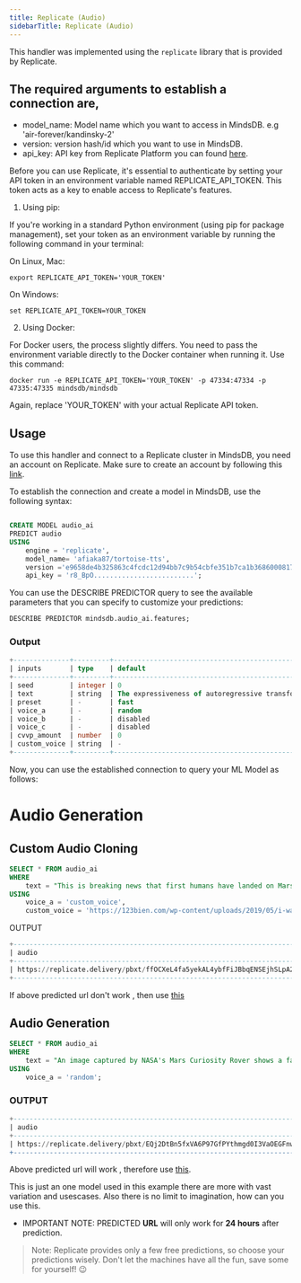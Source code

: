 ---
title: Replicate (Audio)
sidebarTitle: Replicate (Audio)
---

This handler was implemented using the `replicate` library that is provided by Replicate.

The required arguments to establish a connection are,
- 
* model_name: Model name which you want to access in MindsDB. e.g 'air-forever/kandinsky-2'
* version: version hash/id which you want to use in MindsDB.
* api_key: API key from Replicate Platform you can found [here](https://replicate.com/account/api-tokens).

<Note> 

Before you can use Replicate, it's essential to authenticate by setting your API token in an environment variable named REPLICATE_API_TOKEN.
 This token acts as a key to enable access to Replicate's features.

1. Using pip:

If you're working in a standard Python environment (using pip for package management), set your token as an environment variable by running the following command 
in your terminal:

On Linux, Mac:
```
export REPLICATE_API_TOKEN='YOUR_TOKEN'
```
On Windows:

```
set REPLICATE_API_TOKEN=YOUR_TOKEN
```


2. Using Docker:

For Docker users, the process slightly differs. You need to pass the environment variable directly to the Docker container when running it. Use this command:

```
docker run -e REPLICATE_API_TOKEN='YOUR_TOKEN' -p 47334:47334 -p 47335:47335 mindsdb/mindsdb
```

Again, replace 'YOUR_TOKEN' with your actual Replicate API token.
</Note>

## Usage
To use this handler and connect to a Replicate cluster in MindsDB, you need an account on Replicate. Make sure to create an account by following this [link](https://replicate.com/signin?next=/account/api-tokens).


To establish the connection and create a model in MindsDB, use the following syntax:
```sql

CREATE MODEL audio_ai
PREDICT audio
USING
    engine = 'replicate',
    model_name= 'afiaka87/tortoise-tts',
    version ='e9658de4b325863c4fcdc12d94bb7c9b54cbfe351b7ca1b36860008172b91c71',
    api_key = 'r8_BpO.........................';
```

You can use the DESCRIBE PREDICTOR query to see the available parameters that you can specify to customize your predictions:
```sql
DESCRIBE PREDICTOR mindsdb.audio_ai.features;
```
### Output
```sql
+--------------+---------+-----------------------------------------------------------------------------------------------+-----------------------------------------------------------------------------------------------------------------------------------------------------------------------------------------+
| inputs       | type    | default                                                                                       | description                                                                                                                                                                             |
+--------------+---------+-----------------------------------------------------------------------------------------------+-----------------------------------------------------------------------------------------------------------------------------------------------------------------------------------------+
| seed         | integer | 0                                                                                             | Random seed which can be used to reproduce results.                                                                                                                                     |
| text         | string  | The expressiveness of autoregressive transformers is literally nuts! I absolutely adore them. | Text to speak.                                                                                                                                                                          |
| preset       | -       | fast                                                                                          | Which voice preset to use. See the documentation for more information.                                                                                                                  |
| voice_a      | -       | random                                                                                        | Selects the voice to use for generation. Use `random` to select a random voice. Use `custom_voice` to use a custom voice.                                                               |
| voice_b      | -       | disabled                                                                                      | (Optional) Create new voice from averaging the latents for `voice_a`, `voice_b` and `voice_c`. Use `disabled` to disable voice mixing.                                                  |
| voice_c      | -       | disabled                                                                                      | (Optional) Create new voice from averaging the latents for `voice_a`, `voice_b` and `voice_c`. Use `disabled` to disable voice mixing.                                                  |
| cvvp_amount  | number  | 0                                                                                             | How much the CVVP model should influence the output. Increasing this can in some cases reduce the likelihood of multiple speakers. Defaults to 0 (disabled)                             |
| custom_voice | string  | -                                                                                             | (Optional) Create a custom voice based on an mp3 file of a speaker. Audio should be at least 15 seconds, only contain one speaker, and be in mp3 format. Overrides the `voice_a` input. |
+--------------+---------+-----------------------------------------------------------------------------------------------+-----------------------------------------------------------------------------------------------------------------------------------------------------------------------------------------+
```

Now, you can use the established connection to query your ML Model as follows:

# Audio Generation



## Custom Audio Cloning

```sql
SELECT * FROM audio_ai
WHERE 
    text = "This is breaking news that first humans have landed on Mars, and they have found something very unusual there. By the way, this is the future."
USING 
    voice_a = 'custom_voice',
    custom_voice = 'https://123bien.com/wp-content/uploads/2019/05/i-want-to-work-2.mp3';
```
OUTPUT
```sql
+------------------------------------------------------------------------------------------------+------------------------------------------------------------------------------------------------------------------------------------------------------+
| audio                                                                                          | text                                                                                                                                                 |
+------------------------------------------------------------------------------------------------+------------------------------------------------------------------------------------------------------------------------------------------------------+
| https://replicate.delivery/pbxt/ffOCXeL4fa5yekAL4ybfFiJBbqENSEjhSLpA2zp1ElsBxxhSE/tortoise.mp3 | This is breaking news that first human are landed on mars and they find something very unusual there which is not yet out, by the way this is future  |
+------------------------------------------------------------------------------------------------+------------------------------------------------------------------------------------------------------------------------------------------------------+
```
If above predicted url don't work , then use [this](./assets/cloned_audio.mp3)

## Audio Generation 

```sql
SELECT * FROM audio_ai
WHERE 
    text = "An image captured by NASA's Mars Curiosity Rover shows a faint figure of a woman against the desert landscape of Mars. If you take a closer look, it will seem that the lady is standing on a cliff overlooking the vast undulating expanse. She seems to wear a long cloak and has long hair."
USING 
    voice_a = 'random';
```

### OUTPUT
```sql
+---------------------------------------------------------------------------------------------+------------------------------------------------------------------------------------------------------------------------------------------------------------------------------------------------------------------------------------------------------------------------------------------------+
| audio                                                                                       | text                                                                                                                                                                                                                                                                                         |
+---------------------------------------------------------------------------------------------+------------------------------------------------------------------------------------------------------------------------------------------------------------------------------------------------------------------------------------------------------------------------------------------------+
| https://replicate.delivery/pbxt/EQj2DtBn5fxVA6P97GfPYthmgd0I3VaOEGFnweE4hvl5BPUiA/audio.wav | An image captured by NASA's Mars Curiosity Rover shows a faint figure of a woman against the desert landscape of Mars. If you take a closer look, it will seem that the lady is standing on a cliff overlooking the vast undulating expanse. She seems to wear a long cloak and has long hair. |
+---------------------------------------------------------------------------------------------+------------------------------------------------------------------------------------------------------------------------------------------------------------------------------------------------------------------------------------------------------------------------------------------------+
```

Above predicted url will work , therefore use [this](./assets/generated_audio.wav).

This is just an one model used in this example there are more with vast variation and usescases.
Also there is no limit to imagination, how can you use this.

- IMPORTANT NOTE: PREDICTED **URL** will only work for **24 hours** after prediction.
> Note: Replicate provides only a few free predictions, so choose your predictions wisely. Don't let the machines have all the fun, save some for yourself! 😉
